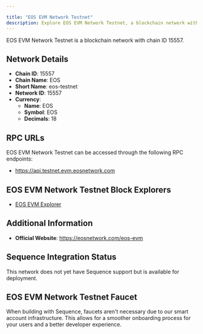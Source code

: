 ```yaml
---

title: "EOS EVM Network Testnet"
description: Explore EOS EVM Network Testnet, a blockchain network with chain ID 15557. Learn about its native currency, EOS, and how to interact with the network.
---
```




EOS EVM Network Testnet is a blockchain network with chain ID 15557.

## Network Details

- **Chain ID**: 15557
- **Chain Name**: EOS
- **Short Name**: eos-testnet
- **Network ID**: 15557
- **Currency**: 
  - **Name**: EOS
  - **Symbol**: EOS
  - **Decimals**: 18

## RPC URLs

EOS EVM Network Testnet can be accessed through the following RPC endpoints:

- https://api.testnet.evm.eosnetwork.com

## EOS EVM Network Testnet Block Explorers

- [EOS EVM Explorer](https://explorer.testnet.evm.eosnetwork.com)

## Additional Information

- **Official Website**: https://eosnetwork.com/eos-evm

## Sequence Integration Status

This network does not yet have Sequence support but is available for deployment.

## EOS EVM Network Testnet Faucet

When building with Sequence, faucets aren't necessary due to our smart account infrastructure. This allows for a smoother onboarding process for your users and a better developer experience.
